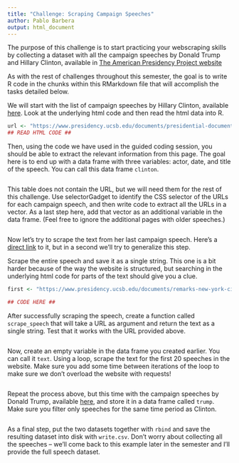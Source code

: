 ```yaml
---
title: "Challenge: Scraping Campaign Speeches"
author: Pablo Barbera
output: html_document
---
```


The purpose of this challenge is to start practicing your webscraping skills by collecting a dataset with all the campaign speeches by Donald Trump and Hillary Clinton, available in [The American Presidency Project website](http://www.presidency.ucsb.edu/index.php)

As with the rest of challenges throughout this semester, the goal is to write R code in the chunks within this RMarkdown file that will accomplish the tasks detailed below.

We will start with the list of campaign speeches by Hillary Clinton, available [here](https://www.presidency.ucsb.edu/documents/presidential-documents-archive-guidebook/documents-related-to-presidential-elections/2016/report/200317/all/63). Look at the underlying html code and then read the html data into R.

```r
url <- "https://www.presidency.ucsb.edu/documents/presidential-documents-archive-guidebook/documents-related-to-presidential-elections/2016/report/200317/all/63?date_filter%5Bvalue%5D=&order=field_docs_start_date_time&sort=desc"
## READ HTML CODE ##

```

Then, using the code we have used in the guided coding session, you should be able to extract the relevant information from this page. The goal here is to end up with a data frame with three variables: actor, date, and title of the speech. You can call this data frame `clinton`.

```r

```

This table does not contain the URL, but we will need them for the rest of this challenge. Use selectorGadget to identify the CSS selector of the URLs for each campaign speech, and then write code to extract all the URLs in a vector. As a last step here, add that vector as an additional variable in the data frame. (Feel free to ignore the additional pages with older speeches.)

```r

```

Now let's try to scrape the text from her last campaign speech. Here's a [direct link](https://www.presidency.ucsb.edu/documents/remarks-new-york-city-conceding-the-2016-presidential-election) to it, but in a second we'll try to generalize this step.

Scrape the entire speech and save it as a single string. This one is a bit harder because of the way the website is structured, but searching in the underlying html code for parts of the text should give you a clue.

```r
first <- "https://www.presidency.ucsb.edu/documents/remarks-new-york-city-conceding-the-2016-presidential-election"

## CODE HERE ##

```

After successfully scraping the speech, create a function called `scrape_speech` that will take a URL as argument and return the text as a single string. Test that it works with the URL provided above.

```r


```

Now, create an empty variable in the data frame you created earlier. You can call it `text`. Using a loop, scrape the text for the first 20 speeches in the website. Make sure you add some time between iterations of the loop to make sure we don't overload the website with requests!


```r

```

Repeat the process above, but this time with the campaign speeches by Donald Trump, available [here](https://www.presidency.ucsb.edu/documents/presidential-documents-archive-guidebook/documents-related-to-presidential-elections/2016/report/200301/all/63?date_filter%5Bvalue%5D=&order=field_docs_start_date_time&sort=desc), and store it in a data frame called `trump`. Make sure you filter only speeches for the same time period as Clinton.

```r


```

As a final step, put the two datasets together with `rbind` and save the resulting dataset into disk with `write.csv`. Don't worry about collecting all the speeches -- we'll come back to this example later in the semester and I'll provide the full speech dataset.


```r


```






